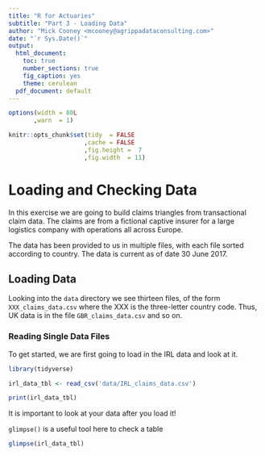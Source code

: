 ```yaml
---
title: "R for Actuaries"
subtitle: "Part 3 - Loading Data"
author: "Mick Cooney <mcooney@agrippadataconsulting.com>"
date: "`r Sys.Date()`"
output:
  html_document:
    toc: true
    number_sections: true
    fig_caption: yes
    theme: cerulean
  pdf_document: default
---
```


```r
options(width = 80L
       ,warn  = 1)

knitr::opts_chunk$set(tidy  = FALSE
                     ,cache = FALSE
                     ,fig.height =  7
                     ,fig.width  = 11)
```


# Loading and Checking Data

In this exercise we are going to build claims triangles from transactional claim
data. The claims are from a fictional captive insurer for a large logistics
company with operations all across Europe.

The data has been provided to us in multiple files, with each file sorted
according to country. The data is current as of date 30 June 2017.

## Loading Data

Looking into the `data` directory we see thirteen files, of the form
`XXX_claims_data.csv` where the XXX is the three-letter country code. Thus, UK
data is in the file `GBR_claims_data.csv` and so on.

### Reading Single Data Files

To get started, we are first going to load in the IRL data and look at it.

```r
library(tidyverse)

irl_data_tbl <- read_csv('data/IRL_claims_data.csv')

print(irl_data_tbl)
```

It is important to look at your data after you load it!

`glimpse()` is a useful tool here to check a table

```r
glimpse(irl_data_tbl)
```






